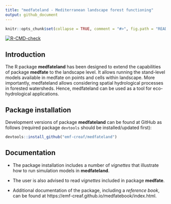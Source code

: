 ```yaml
---
title: "medfateland - Mediterranean landscape forest functioning"
output: github_document
---
```


```r

knitr::opts_chunk$set(collapse = TRUE, comment = "#>", fig.path = "README-")
```

  <!-- badges: start -->
  [![R-CMD-check](https://github.com/vegmod/medfateland/workflows/R-CMD-check/badge.svg)](https://github.com/vegmod/medfateland/actions)
  <!-- badges: end -->
  
## Introduction

The R package **medfateland** has been designed to extend the capabilities of package **medfate** to the landscape level. It allows running the stand-level models available in medfate on points and cells within landscape. More importantly, medfateland allows considering spatial hydrological processes in forested watersheds. Hence, medfateland can be used as a tool for eco-hydrological applications.   


## Package installation

Development versions of package **medfateland** can be found at GitHub as follows (required package `devtools` should be installed/updated first):

```r
devtools::install_github("emf-creaf/medfateland")
```


## Documentation

+ The package installation includes a number of *vignettes* that illustrate how to run simulation models in **medfateland**.

+ The user is also advised to read *vignettes* included in package **medfate**.

+ Additional documentation of the package, including a *reference book*, can be found at https://emf-creaf.github.io/medfatebook/index.html. 

